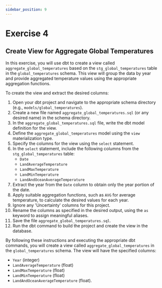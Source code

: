 ```yaml
---
sidebar_position: 9
---
```


# Exercise 4

## Create View for Aggregate Global Temperatures

In this exercise, you will use dbt to create a view called `aggregate_global_temperatures` based on the `stg_global_temperatures` table in the `global_temperatures` schema. This view will group the data by year and provide aggregated temperature values using the appropriate aggregation functions.

To create the view and extract the desired columns:

1. Open your dbt project and navigate to the appropriate schema directory (e.g., `models/global_temperatures`).
2. Create a new file named `aggregate_global_temperatures.sql` (or any desired name) in the schema directory.
3. In the `aggregate_global_temperatures.sql` file, write the dbt model definition for the view.
4. Define the `aggregate_global_temperatures` model using the `view` materialization type.
5. Specify the columns for the view using the `select` statement.
6. In the `select` statement, include the following columns from the `stg_global_temperatures` table:
   - `Date`
   - `LandAverageTemperature`
   - `LandMaxTemperature`
   - `LandMinTemperature`
   - `LandAndOceanAverageTemperature`
7. Extract the year from the `Date` column to obtain only the year portion of the date.
8. Apply suitable aggregation functions, such as `AVG` for average temperature, to calculate the desired values for each year.
9. Ignore any 'Uncertainty' columns for this project.
10. Rename the columns as specified in the desired output, using the `as` keyword to assign meaningful aliases.
11. Save the file `aggregate_global_temperatures.sql`.
12. Run the dbt command to build the project and create the view in the database.

By following these instructions and executing the appropriate dbt commands, you will create a view called `aggregate_global_temperatures` in the `global_temperatures` schema. 
The view will have the specified columns:
   -  `Year` (integer) 
   -    `LandAverageTemperature` (float)
   -    `LandMaxTemperature` (float)
   -    `LandMinTemperature` (float)
   -    `LandAndOceanAverageTemperature` (float).